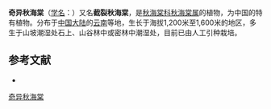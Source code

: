 {{Speciesbox
| status = 
| status_system = 
| image =
| taxon = Begonia miranda
| authority = [[Irmsch.|Irmsch.]], 1951
}}

'''奇异秋海棠'''（[[学名|学名]]：{{lang|la|''Begonia miranda''}}）又名'''截裂秋海棠'''，是[[秋海棠科|秋海棠科]][[秋海棠属|秋海棠属]]的植物，为中国的特有植物。分布于[[中国大陆|中国大陆]]的[[云南|云南]]等地，生长于海拔1,200米至1,600米的地区，多生于山坡潮湿处石上、山谷林中或密林中潮湿处，目前已由人工引种栽培。

== 参考文献 ==
<div class="references-small">
* {{cite web| url =http://www.bioinfo.cn/db05/KmzwSpecies.php?action=view&id=1851| title =奇异秋海棠| work =《中国高等植物数据库全库》| publisher =中国科学院微生物研究所| author =昆明植物研究所| accessdate =2009-02-22| deadurl =yes| archiveurl =https://web.archive.org/web/20160305011652/http://www.bioinfo.cn/db05/KmzwSpecies.php?action=view&id=1851| archivedate =2016-03-05}}
</div>
{{Taxonbar|from=Q10942168}}

[[Category:秋海棠属|奇异秋海棠]]


{{植物小作品}}